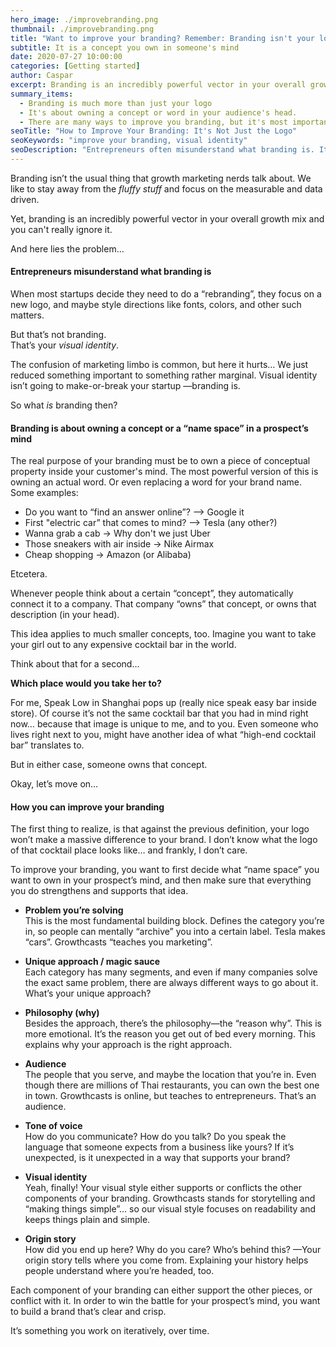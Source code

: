 ```yaml
---
hero_image: ./improvebranding.png
thumbnail: ./improvebranding.png
title: "Want to improve your branding? Remember: Branding isn't your logo"
subtitle: It is a concept you own in someone's mind
date: 2020-07-27 10:00:00
categories: [Getting started]
author: Caspar
excerpt: Branding is an incredibly powerful vector in your overall growth mix. But you have to understand what it is actually about.
summary_items:
  - Branding is much more than just your logo
  - It's about owning a concept or word in your audience's head.
  - There are many ways to improve you branding, but it's most important that you stay consistent.
seoTitle: "How to Improve Your Branding: It's Not Just the Logo"
seoKeywords: "improve your branding, visual identity"
seoDescription: "Entrepreneurs often misunderstand what branding is. It's more than a logo and some colours - it's about occupying space in your audience's head, here's how."
---
```


Branding isn’t the usual thing that growth marketing nerds talk about. We like to stay away from the _fluffy stuff_ and focus on the measurable and data driven.

Yet, branding is an incredibly powerful vector in your overall growth mix and you can't really ignore it.

And here lies the problem…

#### **Entrepreneurs misunderstand what branding is**

When most startups decide they need to do a “rebranding”, they focus on a new logo, and maybe style directions like fonts, colors, and other such matters.

But that’s not branding.  
That’s your _visual identity_.

The confusion of marketing limbo is common, but here it hurts… We just reduced something important to something rather marginal. Visual identity isn’t going to make-or-break your startup —branding is.

So what _is_ branding then?

#### **Branding is about owning a concept or a “name space” in a prospect’s mind**

The real purpose of your branding must be to own a piece of conceptual property inside your customer's mind. The most powerful version of this is owning an actual word. Or even replacing a word for your brand name. Some examples:

- Do you want to “find an answer online”? —> Google it
- First "electric car” that comes to mind? —> Tesla (any other?)
- Wanna grab a cab -> Why don't we just Uber
- Those sneakers with air inside -> Nike Airmax
- Cheap shopping -> Amazon (or Alibaba)

Etcetera.

Whenever people think about a certain “concept”, they automatically connect it to a company. That company “owns” that concept, or owns that description (in your head).

This idea applies to much smaller concepts, too. Imagine you want to take your girl out to any expensive cocktail bar in the world.

Think about that for a second…

**Which place would you take her to?**

For me, Speak Low in Shanghai pops up (really nice speak easy bar inside store). Of course it’s not the same cocktail bar that you had in mind right now… because that image is unique to me, and to you. Even someone who lives right next to you, might have another idea of what “high-end cocktail bar” translates to.

But in either case, someone owns that concept.

Okay, let’s move on…

#### **How you can improve your branding**

The first thing to realize, is that against the previous definition, your logo won’t make a massive difference to your brand. I don’t know what the logo of that cocktail place looks like… and frankly, I don’t care.

To improve your branding, you want to first decide what “name space” you want to own in your prospect’s mind, and then make sure that everything you do strengthens and supports that idea.

- **Problem you’re solving**  
  This is the most fundamental building block. Defines the category you’re in, so people can mentally “archive” you into a certain label. Tesla makes “cars”. Growthcasts “teaches you marketing”.

- **Unique approach / magic sauce**  
  Each category has many segments, and even if many companies solve the exact same problem, there are always different ways to go about it. What’s your unique approach?

- **Philosophy (why)**  
  Besides the approach, there’s the philosophy—the “reason why”. This is more emotional. It’s the reason you get out of bed every morning. This explains why your approach is the right approach.

- **Audience**  
  The people that you serve, and maybe the location that you’re in. Even though there are millions of Thai restaurants, you can own the best one in town. Growthcasts is online, but teaches to entrepreneurs. That’s an audience.

- **Tone of voice**  
  How do you communicate? How do you talk? Do you speak the language that someone expects from a business like yours? If it’s unexpected, is it unexpected in a way that supports your brand?

- **Visual identity**  
  Yeah, finally! Your visual style either supports or conflicts the other components of your branding. Growthcasts stands for storytelling and “making things simple”… so our visual style focuses on readability and keeps things plain and simple.

- **Origin story**  
  How did you end up here? Why do you care? Who’s behind this? —Your origin story tells where you come from. Explaining your history helps people understand where you’re headed, too.

Each component of your branding can either support the other pieces, or conflict with it. In order to win the battle for your prospect’s mind, you want to build a brand that’s clear and crisp.

It’s something you work on iteratively, over time.
